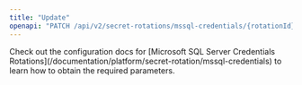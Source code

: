 ```yaml
---
title: "Update"
openapi: "PATCH /api/v2/secret-rotations/mssql-credentials/{rotationId}"
---
```


<Note>
    Check out the configuration docs for [Microsoft SQL Server
    Credentials Rotations](/documentation/platform/secret-rotation/mssql-credentials) to learn how to obtain the
    required parameters.
</Note>

